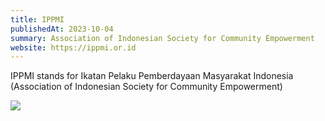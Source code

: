 ```yaml
---
title: IPPMI
publishedAt: 2023-10-04
summary: Association of Indonesian Society for Community Empowerment
website: https://ippmi.or.id
---
```


IPPMI stands for Ikatan Pelaku Pemberdayaan Masyarakat Indonesia (Association of Indonesian Society for Community Empowerment)

![](ippmi.jpg)

